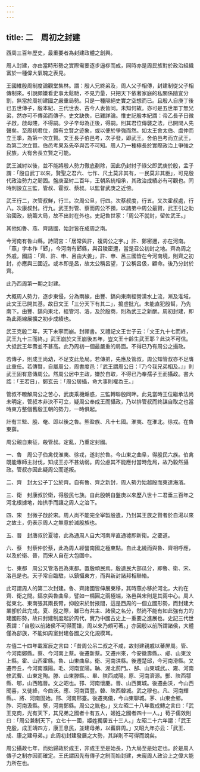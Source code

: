 ```yaml
---
---
---
```

title: 二　周初之封建
---




西周三百年歷史，最重要者為封建政體之創興。

周人封建，亦由當時形勢之實際需要逐步逼桚而成，同時亦是周民族對於政治組織富於一種偉大氣魄之表見。

王國維殷周制度論觀堂集林。謂：殷人兄終弟及，周人父子相傳，封建制從父子相傳制來。引說頗嫌看史事太鬆馳，不見力量，只把天下依著家庭的私關係隨宜分割，無當於周初建國之嚴重局勢。只是一種隔絕史實之空想而已。且殷人自庚丁後已五世傳子，殷本紀、三代世表、古今人表皆同。未知何故。亦可是五世單丁無兄弟，然亦可不傳弟而傳子。史文缺佚，已難詳論。惟史記殷本紀謂：帝乙長子日微子啟，啟母賤，不得嗣。少子辛母為正後，得嗣。則其君位傳襲之法，已開問人先聲矣。至周初君位，頗有立賢之迹象，或以便於爭強而然。如太王舍太伯、虞仲而立王季，為第一次立賢。文王長子伯邑考，次子發，即武王。舍伯邑考而立武王，為第二次立賢。伯邑考果系先卒與否不可知。周人乃一種極長於實際政治上爭強之民族，大有舍長立賢之可能。

武王滅紂以後，並不能將殷人勢力徹底剷除，因此仍封紂子祿父即武庚於殷，孟子謂：「殷自武丁以來，賢聖之君六、七作、尺土莫非其有，一民莫非其臣」，可見殷代政治勢力之韌固。盤庚至紂二百年，王朝系統相承，其政治成績必有可觀也。同時則設立三監，管叔、霍叔、蔡叔。以監督武庚之近傍。

武王行二，次管叔鮮，行三。次周公旦，行四。次蔡叔度，行五。又次霍叔處，行八。次康叔封。行九。武王封管、蔡而周公不預，以諸弟中周公最賢，武王引之助治國政，統籌大局，故不出封在外也。史記魯世家：「周公不就封，留佐武王。」

其他如魯、燕、齊諸國，始封皆在成周之南。

今河南有魯山縣。詩閟宮：「居常與許，複周公之宇。」許、鄭密邇，亦在河南。「燕」字本作「郾」，今河南有郾縣，與召陵密邇，當是召公初封之地。齊為周之外戚，國語：「齊、許、申、呂由大姜」，許、申、呂三國皆在今河南境，則齊之初封，亦應與三國近。或本即是呂，故太公稱呂望，丁公稱呂伋，顧命。後乃分封於齊。

此乃西周第一期之封建。

大概周人勢力，逐步東侵，分為兩線，由豐、鎬向東南經營漢水上流，漸及淮域，此文王已開其基。故日文王「三分天下有其二」，搗虛批亢。未能直犯殷幫，乃先南下。由豐、鎬向東北，經管河、洛，及於殷商，則為武王之新猷。周初封建，即為此兩線展擴之初步成績也。

武王克殷二年，天下未寧而崩。封禪書。又禮記文王世子云：「文王九十七而終，武王九十三而終。」武王崩於文王崩後五年，豈文王十齡生武王耶？此決不可信。大抵武王年壽並不甚高。此乃周初一個最嚴重的局面。不得已乃有周公之攝政。

若傳子，則成王尚幼，不足支此危局。若傳弟，先應及管叔，周公知管叔亦不足膺此重任。若傳賢，自屬周公，周書度邑：「武王謂周公日：『乃今我兄弟相及。』」則武王固有意傳周公。然周公居中主政，嫌於自取，不得已乃奉孺子王而攝政。書大誥：「王若日」，鄭玄云：「周公居攝，命大事則權為王。」

管叔不瞭解周公之苦心，武庚乘機煽惑，三監轉聯殷同畔。此見當時王位繼承法尚未明定，管叔本非決不可立，疑周公奉成王而攝政，乃以排管叔而終謀自取之也當時東方整個舊殷王朝的勢力，一時俱起。

計有三監、殷、奄、即以後之魯。熊盈族、凡十七國。淮夷、在淮北。徐戎。在魯東薛。

周公親自東征，殺管叔。定亂，乃重定封國。

一、魯　周公子伯禽伐淮夷、徐戎，遂封於魯。今山東之曲阜，得殷民六族。伯禽既能專師主討伐，知成王亦不甚幼弱。周公慮其不能應付當時危局，故乃毅然攝政。管叔亦因此疑周公而遂叛。

二、齊　封太公子丁公於齊。自有魯、齊之新封，周人勢力始越殷而東達海濱。

三、衛　封康叔於衛，得殷民七族。自此殷朝自盤庚以來歷八世十二君垂三百年之河北根據地，始拱手而讓之周人之治下。

四、宋　封微子啟於宋。周人尚不能完全宰製殷遺，乃封其王族之賢者於自湯以來之故土，仍表示周人之無意於滅殷族也。

五、晉　封唐叔於夏墟，此為通周人自大河南岸直通墟即新衛。之要道。

六、蔡　封蔡仲於蔡，此為周人經營南國之極東點。自此北繞而與魯、齊相呼應，以及於衛、晉，而宋人自在大包圍中。

七、東都　周公又管洛邑為東都。置殷頑民焉。殷遺民大部瓜分，即魯、衛、宋、洛邑是也。天子常自臨駐，以鎮攝東方，而與新封諸邦相聯絡。

此可謂周人的第二次封建。魯、齊諸國皆伸展東移，其時燕亦移於河北，大約在齊、衛之間。鎬京與魯曲阜，譬如一橢圓之兩極端，洛邑與宋則是其兩中心。周人從東北、東南張其兩長臂，抑殷宋於肘掖間，這是西周的一個立國形勢，而封建大業卽於此完成。夏、殷之際，雖已有共主、諸侯之名分，然尚不能有如此強有力的建國形勢，故曰封建制度起於周代，實乃中國古史上一重要之進展也。史記三代世表謂：「自殷以前諸侯不可得而譜，周以來乃頗可著。」亦因殷以前所謂諸侯，大體僅為部族，不能如周室封建各國之文化規模耳。

左僖二十四年載富辰之言曰：「昔周公吊二叔之不咸，故封建親戚以蕃屏周。管、今河南鄭縣。蔡、今河南上蔡。後遷新蔡。又遷州來，今安徽壽縣。、郕、山東汶上縣。霍、山西霍縣。魯、山東曲阜。衛、河南淇縣。後遷楚邱，今河南滑縣。又遷帝丘，今河南濮陽。毛、河南宜陽。聃、湖北荊門。、郜、山東城武。、雍、河南修武曹、山東定陶。滕、山東滕縣。、畢、陜西咸陽。原、河南濟源。酆、陜西鄠縣、郇，山西臨晉。文之昭也。邘、河南懷慶。晉、山西翼城。後遷曲沃，今山西聞喜，又徒絳，今曲沃。應、河南寶豐。韓、陜西韓城。武之穆也。凡、河南輝縣。、將、河南固始。邢、河南邢臺。後遷夷儀，今山東聊城。茅、山東金鄉。胙、河南汲縣。祭，河南鄭縣。周公之胤也。」又左昭二十八年載成鱄之言曰：「武王克商，光有天下，其兄弟之國者十有五人，姬姓之國者四十一人。」荀子儒效則曰：「周公兼制天下，立七十一國，姬姓獨居五十三人。」左昭二十六年謂：「武王克殷，成王靖四方，康王息民，並建母弟，以蕃屏周。」又昭九年亦云：「武王、成、康之建母弟。」此周初封建發展之大勢，其詳則不可得而說矣。

周公攝政七年，而始歸政於成王，非成王至是始長，乃大局至是始定也。於是周人傳子之制亦因而確定。王氏謂因先有傳子之制而始封建，未窺周人政治上之偉大能力所在也。